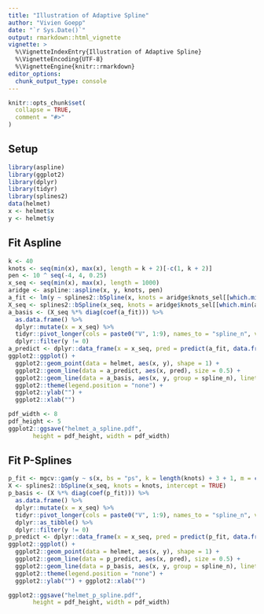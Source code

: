 ```yaml
---
title: "Illustration of Adaptive Spline"
author: "Vivien Goepp"
date: "`r Sys.Date()`"
output: rmarkdown::html_vignette
vignette: >
  %\VignetteIndexEntry{Illustration of Adaptive Spline}
  %\VignetteEncoding{UTF-8}
  %\VignetteEngine{knitr::rmarkdown}
editor_options: 
  chunk_output_type: console
---
```


```r
knitr::opts_chunk$set(
  collapse = TRUE,
  comment = "#>"
)
```

## Setup
```r
library(aspline)
library(ggplot2)
library(dplyr)
library(tidyr)
library(splines2)
data(helmet)
x <- helmet$x
y <- helmet$y
```

## Fit Aspline
```r
k <- 40
knots <- seq(min(x), max(x), length = k + 2)[-c(1, k + 2)]
pen <- 10 ^ seq(-4, 4, 0.25)
x_seq <- seq(min(x), max(x), length = 1000)
aridge <- aspline::aspline(x, y, knots, pen)
a_fit <- lm(y ~ splines2::bSpline(x, knots = aridge$knots_sel[[which.min(aridge$ebic)]]))
X_seq <- splines2::bSpline(x_seq, knots = aridge$knots_sel[[which.min(aridge$ebic)]], intercept = TRUE)
a_basis <- (X_seq %*% diag(coef(a_fit))) %>%
  as.data.frame() %>%
  dplyr::mutate(x = x_seq) %>%
  tidyr::pivot_longer(cols = paste0("V", 1:9), names_to = "spline_n", values_to = "y") %>%
  dplyr::filter(y != 0)
a_predict <- dplyr::data_frame(x = x_seq, pred = predict(a_fit, data.frame(x = x_seq)))
ggplot2::ggplot() +
  ggplot2::geom_point(data = helmet, aes(x, y), shape = 1) +
  ggplot2::geom_line(data = a_predict, aes(x, pred), size = 0.5) +
  ggplot2::geom_line(data = a_basis, aes(x, y, group = spline_n), linetype = 1, size = 0.1) +
  ggplot2::theme(legend.position = "none") +
  ggplot2::ylab("") +
  ggplot2::xlab("")
```
```r
pdf_width <- 8
pdf_height <- 5
ggplot2::ggsave("helmet_a_spline.pdf",
       height = pdf_height, width = pdf_width)
```


## Fit P-Splines
```r
p_fit <- mgcv::gam(y ~ s(x, bs = "ps", k = length(knots) + 3 + 1, m = c(3, 2)))
X <- splines2::bSpline(x_seq, knots = knots, intercept = TRUE)
p_basis <- (X %*% diag(coef(p_fit))) %>%
  as.data.frame() %>%
  dplyr::mutate(x = x_seq) %>%
  tidyr::pivot_longer(cols = paste0("V", 1:9), names_to = "spline_n", values_to = "y") %>%
  dplyr::as_tibble() %>%
  dplyr::filter(y != 0)
p_predict <- dplyr::data_frame(x = x_seq, pred = predict(p_fit, data.frame(x = x_seq)))
ggplot2::ggplot() +
  ggplot2::geom_point(data = helmet, aes(x, y), shape = 1) +
  ggplot2::geom_line(data = p_predict, aes(x, pred), size = 0.5) +
  ggplot2::geom_line(data = p_basis, aes(x, y, group = spline_n), linetype = 1, size = 0.1) +
  ggplot2::theme(legend.position = "none") +
  ggplot2::ylab("") + ggplot2::xlab("")
```
```r
ggplot2::ggsave("helmet_p_spline.pdf",
       height = pdf_height, width = pdf_width)
```
